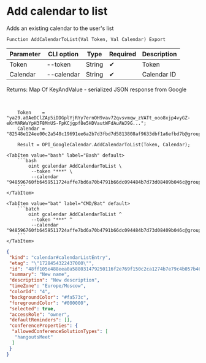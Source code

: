 ﻿---
sidebar_position: 2
---


# Add calendar to list
 Adds an existing calendar to the user's list



`Function AddCalendarToList(Val Token, Val Calendar) Export`

  | Parameter | CLI option | Type | Required | Description |
  |-|-|-|-|-|
  | Token | --token | String | &#x2714; | Token |
  | Calendar | --calendar | String | &#x2714; | Calendar ID |

  
  Returns:  Map Of KeyAndValue - serialized JSON response from Google

<br/>




```bsl title="1C:Enterprise/OneScript code example"
    Token    = "ya29.a0AeDClZAp5iDDGplYjRYy7ernOH9vav72qvsvmqw_zVATt_ooo8xjp4vyGZ-eKrMARWaYpH3F8MnUS-FpKCjgpf8e5HDVautWFdAuAWJ9G...";
    Calendar = "82548e124ee00c2a548c19691ee6a2b7d3fbd7d5813808af9633dbf1a6efbd7b@group.calendar.google.com";

    Result = OPI_GoogleCalendar.AddCalendarToList(Token, Calendar);
```
 

 <Tabs>
  
    <TabItem value="bash" label="Bash" default>
        ```bash
            oint gcalendar AddCalendarToList \
             --token "***" \
             --calendar "948596760fb6459511724affe7bd6a70b4791b66dc094484b7d73d08409b046c@group.calendar.google.com"
        ```
    </TabItem>
  
    <TabItem value="bat" label="CMD/Bat" default>
        ```batch
            oint gcalendar AddCalendarToList ^
             --token "***" ^
             --calendar "948596760fb6459511724affe7bd6a70b4791b66dc094484b7d73d08409b046c@group.calendar.google.com"
        ```
    </TabItem>
</Tabs>


```json title="Result"
{
 "kind": "calendar#calendarListEntry",
 "etag": "\"1728454322437000\"",
 "id": "48ff105e488eea0a588031479250116f2e769f150c2ca1274b7e79c4b057b46b@group.calendar.google.com",
 "summary": "New name",
 "description": "New description",
 "timeZone": "Europe/Moscow",
 "colorId": "4",
 "backgroundColor": "#fa573c",
 "foregroundColor": "#000000",
 "selected": true,
 "accessRole": "owner",
 "defaultReminders": [],
 "conferenceProperties": {
  "allowedConferenceSolutionTypes": [
   "hangoutsMeet"
  ]
 }
}
```
